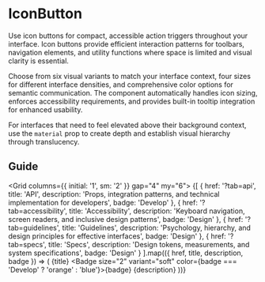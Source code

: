 
# IconButton

Use icon buttons for compact, accessible action triggers throughout your interface. Icon buttons provide efficient interaction patterns for toolbars, navigation elements, and utility functions where space is limited and visual clarity is essential.

Choose from six visual variants to match your interface context, four sizes for different interface densities, and comprehensive color options for semantic communication. The component automatically handles icon sizing, enforces accessibility requirements, and provides built-in tooltip integration for enhanced usability.

For interfaces that need to feel elevated above their background context, use the `material` prop to create depth and establish visual hierarchy through translucency.

## Guide

<Grid columns={{ initial: '1', sm: '2' }} gap="4" my="6">
  {[
    {
      href: '?tab=api',
      title: 'API',
      description: 'Props, integration patterns, and technical implementation for developers',
      badge: 'Develop'
    },
    {
      href: '?tab=accessibility',
      title: 'Accessibility',
      description: 'Keyboard navigation, screen readers, and inclusive design patterns',
      badge: 'Design'
    },
    {
      href: '?tab=guidelines',
      title: 'Guidelines',
      description: 'Psychology, hierarchy, and design principles for effective interfaces',
      badge: 'Design'
    },
    {
      href: '?tab=specs',
      title: 'Specs',
      description: 'Design tokens, measurements, and system specifications',
      badge: 'Design'
    }
  ].map(({ href, title, description, badge }) => (
    <Card asChild key={href} size="4" variant="classic">
      <Link href={href}>
        <Flex direction="column" gap="4">
          <Flex gap="2" justify="start" align="start" direction="row">
            <Heading size="4" weight="medium">{title}</Heading>
            <Badge size="2" variant="soft" color={badge === 'Develop' ? 'orange' : 'blue'}>{badge}</Badge>
          </Flex>
          <Text size="3" color="gray">{description}</Text>
        </Flex>
      </Link>
    </Card>
  ))}
</Grid> 